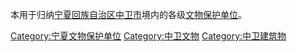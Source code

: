 本用于归纳[[宁夏回族自治区|宁夏回族自治区]][[中卫市|中卫市]]境内的各级[[文物保护单位|文物保护单位]]。

[[Category:宁夏文物保护单位|Category:宁夏文物保护单位]]
[[Category:中卫文物|Category:中卫文物]]
[[Category:中卫建筑物|Category:中卫建筑物]]